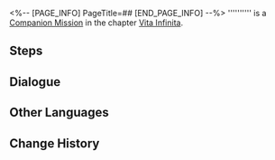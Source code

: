 <%-- [PAGE_INFO]
PageTitle=##
[END_PAGE_INFO] --%>
{{Stub|Dialogue.}}
{{Mission Infobox
|id            = 2021009
|title         = 
|image         = <!--Mission .png-->
|type          = Companion
|event_name    = 
|chapter       = Vita Infinita (Companion Mission Chapter)
|requirements  = 
* [[Companion Mission]] ''[[Clouds Leave No Trace]]'' completed
* [[Companion Mission]] ''[[A Knight Stranger]]'' completed
|summary       = <!--official mission summary from Fate's Atlas-->
|characters    = Trailblazer
|startLocation = [[Astral Express]] - [[Parlor Car]]
|world         = Astral Express
|area          = Parlor Car
|prev          = A Knight Stranger
|next          = 
|rewards       = Five-Grain Jade Elixir*1
}}
'''''''''' is a [[Companion Mission]] in the chapter [[Vita Infinita (Companion Mission Chapter)|Vita Infinita]].

==Steps==


<!--
==Gameplay Notes==

--><!--
==Trial Character==

-->
==Dialogue==
{{Stub Dialogue}}

{{Dialogue End}}

==Other Languages==
{{Other Languages
|en   = 
|zhs  = 
|zht  = 
|ja   = 
|ko   = 
|es   = 
|fr   = 
|ru   = 
|th   = 
|vi   = 
|de   = 
|id   = 
|pt   = 
}}

==Change History==
{{Change History|1.4}}
